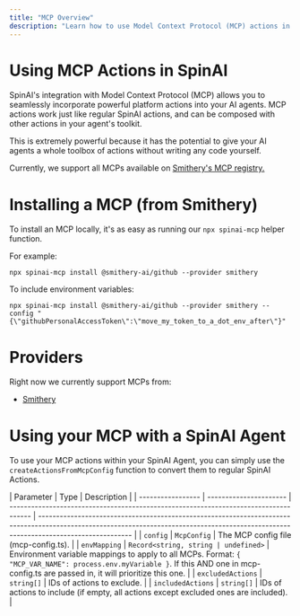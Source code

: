 ```yaml
---
title: "MCP Overview"
description: "Learn how to use Model Context Protocol (MCP) actions in your SpinAI applications"
---
```


# Using MCP Actions in SpinAI

SpinAI's integration with Model Context Protocol (MCP) allows you to seamlessly incorporate powerful platform actions into your AI agents. MCP actions work just like regular SpinAI actions, and can be composed with other actions in your agent's toolkit.

This is extremely powerful because it has the potential to give your AI agents a whole toolbox of actions without writing any code yourself.

Currently, we support all MCPs available on [Smithery's MCP registry.](https://smithery.ai/)

# Installing a MCP (from Smithery)

To install an MCP locally, it's as easy as running our `npx spinai-mcp` helper function.

For example:

`npx spinai-mcp install @smithery-ai/github --provider smithery`

To include environment variables:

`npx spinai-mcp install @smithery-ai/github --provider smithery --config "{\"githubPersonalAccessToken\":\"move_my_token_to_a_dot_env_after\"}"`

# Providers

Right now we currently support MCPs from:

- [Smithery](https://smithery.ai/)

# Using your MCP with a SpinAI Agent

To use your MCP actions within your SpinAI Agent, you can simply use the `createActionsFromMcpConfig` function to convert them to regular SpinAI Actions.

| Parameter         | Type                   | Description                                                                          |
| ----------------- | ---------------------- | ------------------------------------------------------------------------------------ | -------------------------------------------------------------------------------------------------------------------------------------------------------------------------------------- |
| `config`          | `McpConfig`            | The MCP config file (mcp-config.ts).                                                 |
| `envMapping`      | `Record<string, string | undefined>`                                                                          | Environment variable mappings to apply to all MCPs. Format: `{ "MCP_VAR_NAME": process.env.myVariable }`. If this AND one in mcp-config.ts are passed in, it will prioritize this one. |
| `excludedActions` | `string[]`             | IDs of actions to exclude.                                                           |
| `includedActions` | `string[]`             | IDs of actions to include (if empty, all actions except excluded ones are included). |

